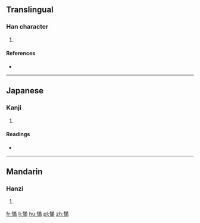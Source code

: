 ==Translingual==

===Han character===
{{Han char|rn=61|rad=心|as=11|sn=14|four=9402<sub>7</sub>|canj=心廿中月 (PTLB)|ids=⿰[[忄]][[㒼]]}}

# {{defn|Han|sort=心11}}

====References====
* {{Han ref|kx=0400.060|dkj=11138|dj=0740.020|hdz=42344.170|uh=6172|ud=24946|bh=E1CA|bd=57802}}

----

==Japanese==

===Kanji===
{{ja-kanji|grade=|rs=心11}}

# {{defn|lang=ja|sort=心11}}

====Readings====
* {{ja-readings|on=[[ばん]] (ban), [[まん]] (man)|kun=[[わすれる]] (wasureru)}}

----

==Mandarin==

===Hanzi===
{{cmn-hanzi|pin=[[mán]] ([[man2]])|wg=man<sup>2</sup>}}

# {{defn|lang=cmn|sort=心11}}

[[fr:慲]]
[[li:慲]]
[[hu:慲]]
[[pl:慲]]
[[zh:慲]]